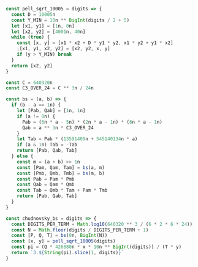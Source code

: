 ```javascript expand
const pell_sqrt_10005 = digits => {
  const D = 10005n
  const Y_MIN = 10n ** BigInt(digits / 2 + 5)
  let [x1, y1] = [1n, 0n]
  let [x2, y2] = [4001n, 40n]
  while (true) {
    const [x, y] = [x1 * x2 + D * y1 * y2, x1 * y2 + y1 * x2]
    ;[x1, y1, x2, y2] = [x2, y2, x, y]
    if (y > Y_MIN) break
  }
  return [x2, y2]
}

const C = 640320n
const C3_OVER_24 = C ** 3n / 24n

const bs = (a, b) => {
  if (b - a == 1n) {
    let [Pab, Qab] = [1n, 1n]
    if (a != 0n) {
      Pab = (6n * a - 5n) * (2n * a - 1n) * (6n * a - 1n)
      Qab = a ** 3n * C3_OVER_24
    }
    let Tab = Pab * (13591409n + 545140134n * a)
    if (a & 1n) Tab = -Tab
    return [Pab, Qab, Tab]
  } else {
    const m = (a + b) >> 1n
    const [Pam, Qam, Tam] = bs(a, m)
    const [Pmb, Qmb, Tmb] = bs(m, b)
    const Pab = Pam * Pmb
    const Qab = Qam * Qmb
    const Tab = Qmb * Tam + Pam * Tmb
    return [Pab, Qab, Tab]
  }
}

const chudnovsky_bs = digits => {
  const DIGITS_PER_TERM = Math.log10(640320 ** 3 / (6 * 2 * 6 * 24))
  const N = Math.floor(digits / DIGITS_PER_TERM + 1)
  const [P, Q, T] = bs(0n, BigInt(N))
  const [x, y] = pell_sqrt_10005(digits)
  const pi = (Q * 426880n * x * 10n ** BigInt(digits)) / (T * y)
  return `3.${String(pi).slice(1, digits)}`
}
```
